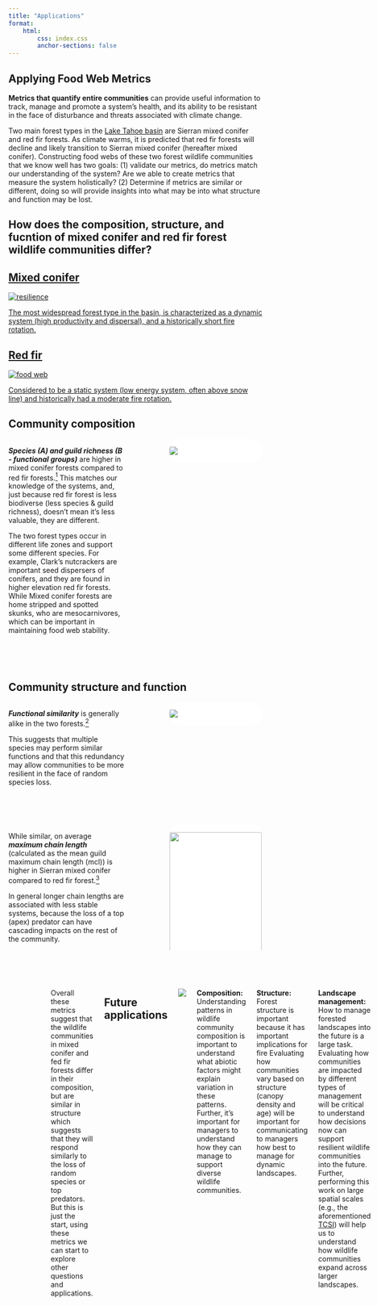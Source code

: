 ```yaml
---
title: "Applications"
format: 
    html:
        css: index.css
        anchor-sections: false
---
```


```{=html}
<style>
    .imgcap {
        background-color: white;
        border-radius: 20px;
        border: 1px solid white;
        overflow: hidden;
    }
</style>
```
## Applying Food Web Metrics

**Metrics that quantify entire communities** can provide useful information to track, manage and promote a system's health, and its ability to be resistant in the face of disturbance and threats associated with climate change.

Two main forest types in the [Lake Tahoe basin](central_sierras.qmd) are Sierran mixed conifer and red fir forests. As climate warms, it is predicted that red fir forests will decline and likely transition to Sierran mixed conifer (hereafter mixed conifer). Constructing food webs of these two forest wildlife communities that we know well has two goals: (1) validate our metrics, do metrics match our understanding of the system? Are we able to create metrics that measure the system holistically? (2) Determine if metrics are similar or different, doing so will provide insights into what may be into what structure and function may be lost.

## How does the composition, structure, and fucntion of mixed conifer and red fir forest wildlife communities differ?

::: container
<a href="central_sierras.qmd" class="tile">

::: popout
<h2>Mixed conifer</h2>

<img src="images/SMC_pic.png" alt="resilience"/>

::: overlay
::: text
The most widespread forest type in the basin, is characterized as a dynamic system (high productivity and dispersal), and a historically short fire rotation.
:::
:::
:::


</a>

<a href="central_sierras.qmd" class="tile">

::: popout
<h2>Red fir</h2>

<img src="images/Red_fir.png" alt="food web"/>

::: overlay
::: text
Considered to be a static system (low energy system, often above snow line) and historically had a moderate fire rotation.
:::
:::
:::

</a>
:::


## Community composition

::: columns
::: {.column width="50%"}
***Species (A) and guild richness (B - functional groups)*** are higher in mixed conifer forests compared to red fir forests.[^1] This matches our knowledge of the systems, and, just because red fir forest is less biodiverse (less species & guild richness), doesn't mean it's less valuable, they are different.

The two forest types occur in different life zones and support some different species. For example, Clark's nutcrackers are important seed dispersers of conifers, and they are found in higher elevation red fir forests. While Mixed conifer forests are home stripped and spotted skunks, who are mesocarnivores, which can be important in maintaining food web stability.
:::

::: {.column width="10%"}
:::

::: {.column width="40%"}
::: imgcap
![](SVG_images/Richness_RFR_SMC.svg)
:::
:::
:::

[^1]: Figure on right shows mean values (circles) with standard deviation (error bars) produced from over 500 simulations of species level networks for a mixed conifer forest, mid seral stage, moderate canopy cover at 1900 m of elevation (blue), and a red fir forest, mid seral stage, moderate canopy cover at 2250 m elevation (red).

<br> <br>

## Community structure and function

::: columns
::: {.column width="50%"}
***Functional similarity*** is generally alike in the two forests.[^2]

This suggests that multiple species may perform similar functions and that this redundancy may allow communities to be more resilient in the face of random species loss.
:::

::: {.column width="10%"}
:::

::: {.column width="40%"}
::: imgcap
![](SVG_images/Function_RFR_SMC.svg)
:::
:::
:::

[^2]: Figure shows mean values (circles) with standard deviation (error bars) produced from over 500 simulations of species level networks for a mixed conifer forest, mid seral stage, moderate canopy cover at 1900 m of elevation (blue), and a red fir forest, mid seral stage, moderate canopy cover at 2250 m elevation (red).

<br> <br>

::: columns
::: {.column width="50%"}
While similar, on average ***maximum chain length*** (calculated as the mean guild maximum chain length (mcl)) is higher in Sierran mixed conifer compared to red fir forest.[^3]

In general longer chain lengths are associated with less stable systems, because the loss of a top (apex) predator can have cascading impacts on the rest of the community.
:::

::: {.column width="10%"}
:::

::: {.column width="40%"}
::: imgcap
![](SVG_images/MCL_RFR_SMC.svg){width="100%"}
:::
:::
:::

[^3]: Figure shows mean values (circles) with standard deviation (error bars) produced from over 500 simulations of species level networks for a mixed conifer forest, mid seral stage, moderate canopy cover at 1900 m of elevation (blue), and a red fir forest, mid seral stage, moderate canopy cover at 2250 m elevation (red).

<br> <br>

::: columns
::: {.column width="50%"}
***Modularity*** is similar and generally high for both forest types[^4].

High modularity (a high number of subcommunities) can be good because it means that if a random species is lost, then their loss will be less likely to have cascading impacts on the rest of the community. However, high modularity can also occur when there has been a simplification of the system - such as the loss of top predators. This is the case for the Central Sierra, where predators including grizzly bears and wolverines went extinct when westward expansion by pioneers occurred in the late 1800s and early 1900s.
:::

::: {.column width="10%"}
:::

::: {.column width="40%"}
::: imgcap
![](SVG_images/Modularity_RFR_SMC.svg)
:::
:::



<br> <br>

Overall these metrics suggest that the wildlife communities in mixed conifer and fed fir forests differ in their composition, but are similar in structure which suggests that they will respond similarly to the loss of random species or top predators. But this is just the start, using these metrics we can start to explore other questions and applications.  

## Future applications

![](images/Applications_Collage_reduced.png)

**Composition:** Understanding patterns in wildlife community composition is important to understand what abiotic factors might explain variation in these patterns. Further, it's important for managers to understand how they can manage to support diverse wildlife communities.

**Structure:** Forest structure is important because it has important implications for fire Evaluating how communities vary based on structure (canopy density and age) will be important for communicating to managers how best to manage for dynamic landscapes.

**Landscape management:** How to manage forested landscapes into the future is a large task. Evaluating how communities are impacted by different types of management will be critical to understand how decisions now can support resilient wildlife communities into the future. Further, performing this work on large spatial scales (e.g., the aforementioned [TCSI](central_sierras.qmd)) will help us to understand how wildlife communities expand across larger landscapes.

:::


<br> <br>
